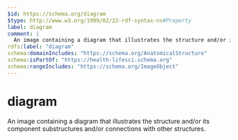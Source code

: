 ```yaml
---
$id: https://schema.org/diagram
$type: http://www.w3.org/1999/02/22-rdf-syntax-ns#Property
label: diagram
comment: |
  An image containing a diagram that illustrates the structure and/or its component substructures and/or connections with other structures.
rdfs:label: "diagram"
schema:domainIncludes: "https://schema.org/AnatomicalStructure"
schema:isPartOf: "https://health-lifesci.schema.org"
schema:rangeIncludes: "https://schema.org/ImageObject"
---
```


# diagram

An image containing a diagram that illustrates the structure and/or its component substructures and/or connections with other structures.

